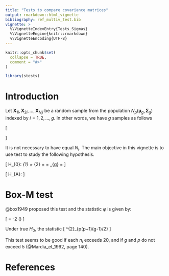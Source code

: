 ```yaml
---
title: "Tests to compare covariance matrices"
output: rmarkdown::html_vignette
bibliography: ref_multiv_test.bib
vignette: >
  %\VignetteIndexEntry{Tests_Sigmas}
  %\VignetteEngine{knitr::rmarkdown}
  %\VignetteEncoding{UTF-8}
---
```


```r
knitr::opts_chunk$set(
  collapse = TRUE,
  comment = "#>"
)
```

```r
library(stests)
```

# Introduction

Let $\mathbf{X}_{1i}, \mathbf{X}_{2i}, \ldots, \mathbf{X}_{N_i i}$ be a random sample from the population 
$N_p(\boldsymbol{\mu}_g, \boldsymbol{\Sigma}_g)$ indexed by $i = 1,2,\ldots,g$. 
In other words, we have $g$ samples as follows

\[
\begin{matrix}
\mathbf{X}_{11}, \mathbf{X}_{21}, \ldots, \mathbf{X}_{N_1 1} \\
\mathbf{X}_{12}, \mathbf{X}_{22}, \ldots, \mathbf{X}_{N_2 2} \\
\vdots \\
\mathbf{X}_{1g}, \mathbf{X}_{2g}, \ldots, \mathbf{X}_{N_g g}
\end{matrix}
\]

It is not necessary to have equal $N_i$. The main objective in this vignette is to use test to study the following hypothesis.

\[
H_{0}: \Sigma_{1} = \Sigma_{2} = \cdots = \Sigma_{g} = \Sigma
\]

\[
H_{A}: \text{at least one } \Sigma \text{ is different}
\]

# Box-M test
@box1949 proposed this test and the statistic $\varphi$ is given by:

\[
\varphi = -2 \rho \log(\lambda)
\]

Under true $H_{0}$, the statistic 
\[
\varphi \sim \chi^{2}_{p(p+1)(g-1)/2}
\]

This test seems to be good if each $n_i$ exceeds 20, and if $g$ and $p$ do not exceed 5 (@Mardia_et_1992, page 140).


# References

